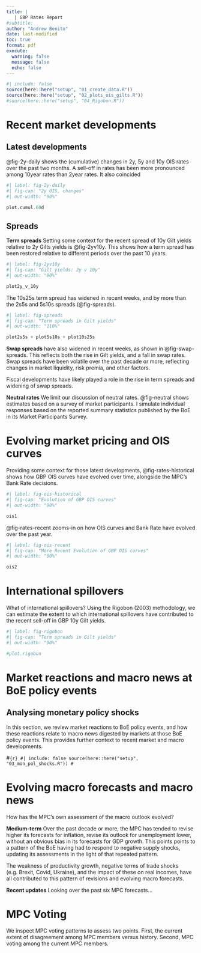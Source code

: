 ```yaml
---
title: | 
   | GBP Rates Report 
#subtitle: 
author: "Andrew Benito"
date: last-modified
toc: true
format: pdf
execute:
  warning: false
  message: false
  echo: false    
---
```


```r
#| include: false
source(here::here("setup", "01_create_data.R"))
source(here::here("setup", "02_plots_ois_gilts.R"))
#source(here::here("setup", "04_Rigobon.R"))

```

# Recent market developments
## Latest developments

@fig-2y-daily shows the (cumulative) changes in 2y, 5y and 10y OIS rates over the past two months. A sell-off in rates has been more pronounced among 10year rates than 2year rates. It also coincided 

```r
#| label: fig-2y-daily
#| fig-cap: "2y OIS, changes"
#| out-width: "90%"

plot.cumul.60d
```

## Spreads

**Term spreads** Setting some context for the recent spread of 10y Gilt yields relative to 2y Gilts yields is @fig-2yv10y. This shows how a term spread has been restored relative to different periods over the past 10 years.  


```r
#| label: fig-2yv10y
#| fig-cap: "Gilt yields: 2y v 10y"
#| out-width: "90%"

plot2y_v_10y
```

The 10s25s term spread has widened in recent weeks, and by more than the 2s5s and 5s10s spreads (@fig-spreads).  

```r
#| label: fig-spreads
#| fig-cap: "Term spreads in Gilt yields"
#| out-width: "110%"

plot2s5s + plot5s10s + plot10s25s
```

**Swap spreads** have also widened in recent weeks, as shown in @fig-swap-spreads. This reflects both the rise in Gilt yields, and a fall in swap rates. Swap spreads have been volatile over the past decade or more, reflecting changes in market liquidity, risk premia, and other factors.

Fiscal developments have likely played a role in the rise in term spreads and widening of swap spreads. 

**Neutral rates** We limit our discussion of neutral rates. @fig-neutral shows estimates based on a survey of market participants. I simulate individual responses based on the reported summary statistics published by the BoE in its Market Participants Survey.  



# Evolving market pricing and OIS curves
Providing some context for those latest developments, @fig-rates-historical shows how GBP OIS curves have evolved over time, alongside the MPC's Bank Rate decisions.


```r
#| label: fig-ois-historical
#| fig-cap: "Evolution of GBP OIS curves"
#| out-width: "90%"

ois1
```

@fig-rates-recent zooms-in on how OIS curves and Bank Rate have evolved over the past year. 

```r
#| label: fig-ois-recent
#| fig-cap: "More Recent Evolution of GBP OIS curves"
#| out-width: "90%"

ois2
```


# International spillovers

What of international spillovers? Using the Rigobon (2003) methodology, we can estimate the extent to which international spillovers have contributed to the recent sell-off in GBP 10y Gilt yields.  


```r
#| label: fig-rigobon
#| fig-cap: "Term spreads in Gilt yields"
#| out-width: "90%"

#plot.rigobon
```


# Market reactions and macro news at BoE policy events
## Analysing monetary policy shocks

In this section, we review market reactions to BoE policy events, and how these reactions relate to macro news digested by markets at those BoE policy events. This provides further context to recent market and macro developments.



#```{r}
#| include: false
source(here::here("setup", "03_mon_pol_shocks.R"))
#```



# Evolving macro forecasts and macro news

How has the MPC's own assessment of the macro outlook evolved? 

**Medium-term** Over the past decade or more, the MPC has tended to revise higher its forecasts for inflation, revise its outlook for unemployment lower, without an obvious bias in its forecasts for GDP growth. This points points to a pattern of the BoE having had to respond to negative supply shocks, updating its assessments in the light of that repeated pattern. 

The weakness of productivity growth, negative terms of trade shocks (e.g. Brexit, Covid, Ukraine), and the impact of these on real incomes, have all contributed to this pattern of revisions and evolving macro forecasts.

**Recent updates** Looking over the past six MPC forecasts...



# MPC Voting 

We inspect MPC voting patterns to assess two points. First, the current extent of disagreement among MPC members versus history. Second, MPC voting among the current MPC members. 


